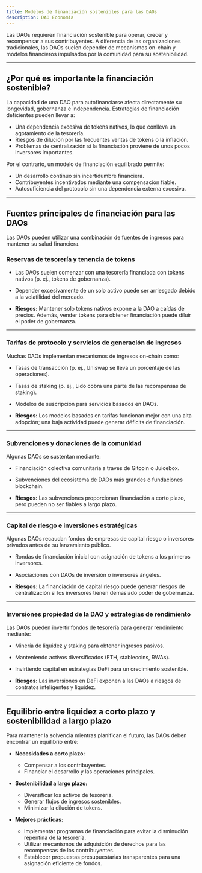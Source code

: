```yaml
---
title: Modelos de financiación sostenibles para las DAOs
description: DAO Economía
---
```


Las DAOs requieren financiación sostenible para operar, crecer y recompensar a sus contribuyentes. A diferencia de las organizaciones tradicionales, las DAOs suelen depender de mecanismos on-chain y modelos financieros impulsados ​​por la comunidad para su sostenibilidad.

---

## ¿Por qué es importante la financiación sostenible?

La capacidad de una DAO para autofinanciarse afecta directamente su longevidad, gobernanza e independencia. Estrategias de financiación deficientes pueden llevar a:

- Una dependencia excesiva de tokens nativos, lo que conlleva un agotamiento de la tesorería.
- Riesgos de dilución por las frecuentes ventas de tokens o la inflación.
- Problemas de centralización si la financiación proviene de unos pocos inversores importantes.

Por el contrario, un modelo de financiación equilibrado permite:

- Un desarrollo continuo sin incertidumbre financiera.
- Contribuyentes incentivados mediante una compensación fiable.
- Autosuficiencia del protocolo sin una dependencia externa excesiva.

---

## Fuentes principales de financiación para las DAOs

Las DAOs pueden utilizar una combinación de fuentes de ingresos para mantener su salud financiera.

### Reservas de tesorería y tenencia de tokens
- Las DAOs suelen comenzar con una tesorería financiada con tokens nativos (p. ej., tokens de gobernanza).
- Depender excesivamente de un solo activo puede ser arriesgado debido a la volatilidad del mercado.

- **Riesgos:** Mantener solo tokens nativos expone a la DAO a caídas de precios. Además, vender tokens para obtener financiación puede diluir el poder de gobernanza.

---

### Tarifas de protocolo y servicios de generación de ingresos
Muchas DAOs implementan mecanismos de ingresos on-chain como:

- Tasas de transacción (p. ej., Uniswap se lleva un porcentaje de las operaciones).
- Tasas de staking (p. ej., Lido cobra una parte de las recompensas de staking).
- Modelos de suscripción para servicios basados ​​en DAOs.

- **Riesgos:** Los modelos basados ​​en tarifas funcionan mejor con una alta adopción; una baja actividad puede generar déficits de financiación.

---

### Subvenciones y donaciones de la comunidad
Algunas DAOs se sustentan mediante:

- Financiación colectiva comunitaria a través de Gitcoin o Juicebox.
- Subvenciones del ecosistema de DAOs más grandes o fundaciones blockchain.

- **Riesgos:** Las subvenciones proporcionan financiación a corto plazo, pero pueden no ser fiables a largo plazo.

---

### Capital de riesgo e inversiones estratégicas
Algunas DAOs recaudan fondos de empresas de capital riesgo o inversores privados antes de su lanzamiento público.

- Rondas de financiación inicial con asignación de tokens a los primeros inversores.
- Asociaciones con DAOs de inversión o inversores ángeles.

- **Riesgos:** La financiación de capital riesgo puede generar riesgos de centralización si los inversores tienen demasiado poder de gobernanza.

---

### Inversiones propiedad de la DAO y estrategias de rendimiento
Las DAOs pueden invertir fondos de tesorería para generar rendimiento mediante:

- Minería de liquidez y staking para obtener ingresos pasivos. 
- Manteniendo activos diversificados (ETH, stablecoins, RWAs).
- Invirtiendo capital en estrategias DeFi para un crecimiento sostenible.

- **Riesgos:** Las inversiones en DeFi exponen a las DAOs a riesgos de contratos inteligentes y liquidez.

---

## Equilibrio entre liquidez a corto plazo y sostenibilidad a largo plazo

Para mantener la solvencia mientras planifican el futuro, las DAOs deben encontrar un equilibrio entre:

- **Necesidades a corto plazo:**
  - Compensar a los contribuyentes.
  - Financiar el desarrollo y las operaciones principales.

- **Sostenibilidad a largo plazo:**
  - Diversificar los activos de tesorería.
  - Generar flujos de ingresos sostenibles.
  - Minimizar la dilución de tokens.

- **Mejores prácticas:**
  - Implementar programas de financiación para evitar la disminución repentina de la tesorería.
  - Utilizar mecanismos de adquisición de derechos para las recompensas de los contribuyentes.
  - Establecer propuestas presupuestarias transparentes para una asignación eficiente de fondos.